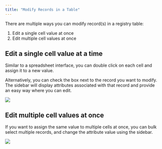 ```yaml
---
title: "Modify Records in a Table"
---
```


There are multiple ways you can modify record(s) in a registry table:

1. Edit a single cell value at once
2. Edit multiple cell values at once

## Edit a single cell value at a time

Similar to a spreadsheet interface, you can double click on each cell and assign it to a new value.

Alternatively, you can check the box next to the record you want to modify. The sidebar will display attributes associated with that record and provide an easy way where you can edit.

![](/images/modify-records-1.png)

## Edit multiple cell values at once

If you want to assign the same value to multiple cells at once, you can bulk select multiple records, and change the attribute value using the sidebar.

![](/images/modify-records-2.png)
